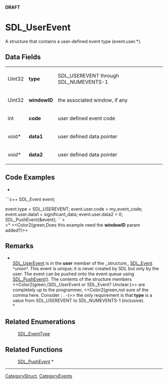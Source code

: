 <!-- pragma section-numbers off -->
<!-- pragma disable-camelcase -->
'''DRAFT'''

= SDL_UserEvent =
A structure that contains a user-defined event type (event.user.*).


== Data Fields ==
{|
|Uint32
|'''type'''
|SDL_USEREVENT through SDL_NUMEVENTS-1
|-
|Uint32
|'''windowID'''
|the associated window, if any
|-
|int
|'''code'''
|user defined event code
|-
|void*
|'''data1'''
|user defined data pointer
|-
|void*
|'''data2'''
|user defined data pointer
|}

== Code Examples ==
*<br/>
```c++
SDL_Event event;

event.type = SDL_USEREVENT;
event.user.code = my_event_code;
event.user.data1 = significant_data;
event.user.data2 = 0;
SDL_PushEvent(&event);
```<<BR>>*
<<Color2(green,Does this example need the '''windowID''' param added?)>>

== Remarks ==
*<br/>[[SDL_UserEvent]] is in the '''user''' member of the ,,structure,, [[SDL_Event]] ^union^. This event is unique; it is never created by SDL but only by the user. The event can be pushed onto the event queue using [[SDL_PushEvent]](). The contents of the structure members <<Color2(green,(SDL_UserEvent or SDL_Event?  Unclear.)>> are completely up to the programmer, <<Color2(green,not sure of the comma here. Consider ; . -)>> the only requirement is that '''type''' is a value from SDL_USEREVENT to SDL_NUMEVENTS-1 (inclusive). <br/>*

== Related Enumerations ==
:[[SDL_EventType]]

== Related Functions ==
:[[SDL_PushEvent]] *

----
[[CategoryStruct]], [[CategoryEvents]]
